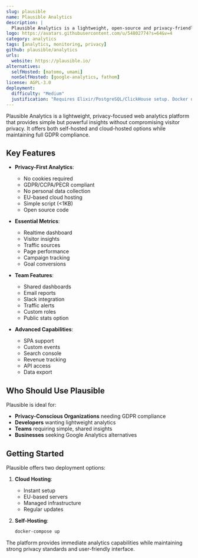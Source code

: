 ```yaml
---
slug: plausible
name: Plausible Analytics
description: |
  Plausible Analytics is a lightweight, open-source and privacy-friendly alternative to Google Analytics. It doesn't use cookies, is fully compliant with GDPR/CCPA/PECR, and can be self-hosted or cloud-hosted.
logo: https://avatars.githubusercontent.com/u/54802774?s=64&v=4
category: analytics
tags: [analytics, monitoring, privacy]
github: plausible/analytics
urls:
  website: https://plausible.io/
alternatives:
  selfHosted: [matomo, umami]
  nonSelfHosted: [google-analytics, fathom]
license: AGPL-3.0
deployment:
  difficulty: "Medium"
  justification: "Requires Elixir/PostgreSQL/ClickHouse setup. Docker deployment available but configuration needed for production use."
---
```


Plausible Analytics is a lightweight, privacy-focused web analytics platform that provides
simple but powerful insights without compromising visitor privacy. It offers both
self-hosted and cloud-hosted options while maintaining full GDPR compliance.

## Key Features

- **Privacy-First Analytics**:

  - No cookies required
  - GDPR/CCPA/PECR compliant
  - No personal data collection
  - EU-based cloud hosting
  - Simple script (&lt;1KB)
  - Open source code

- **Essential Metrics**:

  - Realtime dashboard
  - Visitor insights
  - Traffic sources
  - Page performance
  - Campaign tracking
  - Goal conversions

- **Team Features**:

  - Shared dashboards
  - Email reports
  - Slack integration
  - Traffic alerts
  - Custom roles
  - Public stats option

- **Advanced Capabilities**:
  - SPA support
  - Custom events
  - Search console
  - Revenue tracking
  - API access
  - Data export

## Who Should Use Plausible

Plausible is ideal for:

- **Privacy-Conscious Organizations** needing GDPR compliance
- **Developers** wanting lightweight analytics
- **Teams** requiring simple, shared insights
- **Businesses** seeking Google Analytics alternatives

## Getting Started

Plausible offers two deployment options:

1. **Cloud Hosting**:

   - Instant setup
   - EU-based servers
   - Managed infrastructure
   - Regular updates

2. **Self-Hosting**:
   ```bash
   docker-compose up
   ```

The platform provides immediate analytics capabilities while maintaining strong
privacy standards and user-friendly interface.
